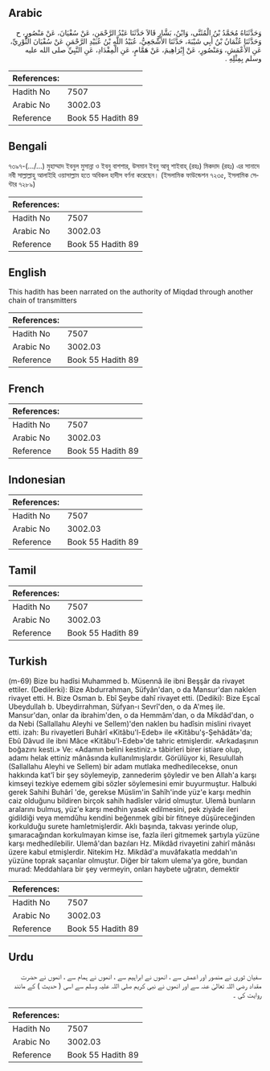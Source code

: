 ## Arabic


<div dir="rtl" lang="ar" style={{fontSize:'larger',backgroundColor:'#f8f9fa',padding:20}}>
وَحَدَّثَنَاهُ مُحَمَّدُ بْنُ الْمُثَنَّى، وَابْنُ، بَشَّارٍ قَالاَ حَدَّثَنَا عَبْدُ الرَّحْمَنِ، عَنْ سُفْيَانَ، عَنْ مَنْصُورٍ، ح وَحَدَّثَنَا عُثْمَانُ بْنُ أَبِي شَيْبَةَ، حَدَّثَنَا الأَشْجَعِيُّ، عُبَيْدُ اللَّهِ بْنُ عُبَيْدِ الرَّحْمَنِ عَنْ سُفْيَانَ الثَّوْرِيِّ، عَنِ الأَعْمَشِ، وَمَنْصُورٍ، عَنْ إِبْرَاهِيمَ، عَنْ هَمَّامٍ، عَنِ الْمِقْدَادِ، عَنِ النَّبِيِّ صلى الله عليه وسلم بِمِثْلِهِ ‏.‏
</div>
<div style={{backgroundColor:'#f8f9fa',padding:20, marginBottom: 10}}><table> <thead> <tr> <th>References:</th> <th></th> </tr> </thead> <tbody><tr><td>Hadith No</td><td>7507</td></tr><tr><td>Arabic No</td><td>3002.03</td></tr><tr><td>Reference</td><td>Book 55 Hadith 89</td></tr></tbody></table></div>

## Bengali


<div dir="ltr" lang="bn" style={{fontSize:'larger',backgroundColor:'#f8f9fa',padding:20}}>
৭৩৯৭-(…/...) মুহাম্মাদ ইবনুল মুসান্না ও ইবনু বাশশার, উসমান ইবনু আবূ শাইবাহ্ (রহঃ) মিকদাদ (রহঃ) এর সানাদে নবী সাল্লাল্লাহু আলাইহি ওয়াসাল্লাম হতে অবিকল হাদীস বর্ণনা করেছেন। (ইসলামিক ফাউন্ডেশন ৭২৩৫, ইসলামিক সেন্টার ৭২৮৯)
</div>
<div style={{backgroundColor:'#f8f9fa',padding:20, marginBottom: 10}}><table> <thead> <tr> <th>References:</th> <th></th> </tr> </thead> <tbody><tr><td>Hadith No</td><td>7507</td></tr><tr><td>Arabic No</td><td>3002.03</td></tr><tr><td>Reference</td><td>Book 55 Hadith 89</td></tr></tbody></table></div>

## English


<div dir="ltr" lang="en" style={{fontSize:'larger',backgroundColor:'#f8f9fa',padding:20}}>
This hadith has been narrated on the authority of Miqdad through another chain of transmitters
</div>
<div style={{backgroundColor:'#f8f9fa',padding:20, marginBottom: 10}}><table> <thead> <tr> <th>References:</th> <th></th> </tr> </thead> <tbody><tr><td>Hadith No</td><td>7507</td></tr><tr><td>Arabic No</td><td>3002.03</td></tr><tr><td>Reference</td><td>Book 55 Hadith 89</td></tr></tbody></table></div>

## French


<div dir="ltr" lang="fr" style={{fontSize:'larger',backgroundColor:'#f8f9fa',padding:20}}>

</div>
<div style={{backgroundColor:'#f8f9fa',padding:20, marginBottom: 10}}><table> <thead> <tr> <th>References:</th> <th></th> </tr> </thead> <tbody><tr><td>Hadith No</td><td>7507</td></tr><tr><td>Arabic No</td><td>3002.03</td></tr><tr><td>Reference</td><td>Book 55 Hadith 89</td></tr></tbody></table></div>

## Indonesian


<div dir="ltr" lang="id" style={{fontSize:'larger',backgroundColor:'#f8f9fa',padding:20}}>

</div>
<div style={{backgroundColor:'#f8f9fa',padding:20, marginBottom: 10}}><table> <thead> <tr> <th>References:</th> <th></th> </tr> </thead> <tbody><tr><td>Hadith No</td><td>7507</td></tr><tr><td>Arabic No</td><td>3002.03</td></tr><tr><td>Reference</td><td>Book 55 Hadith 89</td></tr></tbody></table></div>

## Tamil


<div dir="ltr" lang="ta" style={{fontSize:'larger',backgroundColor:'#f8f9fa',padding:20}}>

</div>
<div style={{backgroundColor:'#f8f9fa',padding:20, marginBottom: 10}}><table> <thead> <tr> <th>References:</th> <th></th> </tr> </thead> <tbody><tr><td>Hadith No</td><td>7507</td></tr><tr><td>Arabic No</td><td>3002.03</td></tr><tr><td>Reference</td><td>Book 55 Hadith 89</td></tr></tbody></table></div>

## Turkish


<div dir="ltr" lang="tr" style={{fontSize:'larger',backgroundColor:'#f8f9fa',padding:20}}>
(m-69) Bize bu hadîsi Muhammed b. Müsennâ ile ibni Beşşâr da rivayet ettiler. (Dedilerki): Bize Abdurrahman, Süfyân'dan, o da Mansur'dan naklen rivayet etti. H. Bize Osman b. Ebî Şeybe dahî rivayet etti. (Dediki): Bize Eşcaî Ubeydullah b. Ubeydirrahman, Süfyan-ı Sevrî'den, o da A'meş ile. Mansur'dan, onlar da ibrahim'den, o da Hemmâm'dan, o da Mikdâd'dan, o da Nebi (Sallallahu Aleyhi ve Sellem)'den naklen bu hadîsin mislini rivayet etti. izah: Bu rivayetleri Buhârî «Kitâbu'l-Edeb» ile «Kitâbu'ş-Şehâdât»'da; Ebû Dâvud ile ibni Mâce «Kitâbu'l-Edeb»'de tahric etmişlerdir. «Arkadaşının boğazını kesti.» Ve: «Adamın belini kestiniz.» tâbirleri birer istiare olup, adamı helak ettiniz mânâsında kullanılmışlardır. Görülüyor ki, Resulullah (Sallallahu Aleyhi ve Sellem) bir adam mutlaka medhedilecekse, onun hakkında kat'î bir şey söylemeyip, zannederim şöyledir ve ben Allah'a karşı kimseyi tezkiye edemem gibi sözler söylemesini emir buyurmuştur. Halbuki gerek Sahihi Buhârî 'de, gerekse Müslim'in Sahîh'inde yüz'e karşı medhin caiz olduğunu bildiren birçok sahih hadîsler vârid olmuştur. Ulemâ bunların aralarını bulmuş, yüz'e karşı medhin yasak edilmesini, pek ziyâde ileri gidildiği veya memdûhu kendini beğenmek gibi bir fitneye düşüreceğinden korkulduğu surete hamletmişlerdir. Aklı başında, takvası yerinde olup, şımaracağından korkulmayan kimse ise, fazla ileri gitmemek şartıyla yüzüne karşı medhedilebilir. Ulemâ'dan bazıları Hz. Mikdâd rivayetini zahirî mânâsı üzere kabul etmişlerdir. Nitekim Hz. Mikdâd'a muvâfakatla meddah'ın yüzüne toprak saçanlar olmuştur. Diğer bir takım ulema'ya göre, bundan murad: Meddahlara bir şey vermeyin, onları haybete uğratın, demektir
</div>
<div style={{backgroundColor:'#f8f9fa',padding:20, marginBottom: 10}}><table> <thead> <tr> <th>References:</th> <th></th> </tr> </thead> <tbody><tr><td>Hadith No</td><td>7507</td></tr><tr><td>Arabic No</td><td>3002.03</td></tr><tr><td>Reference</td><td>Book 55 Hadith 89</td></tr></tbody></table></div>

## Urdu


<div dir="rtl" lang="ur" style={{fontSize:'larger',backgroundColor:'#f8f9fa',padding:20}}>
سفیان ثوری نے منصور اور اعمش سے ، انھوں نے ابراہیم سے ، انھوں نے ہمام سے ، انھوں نے حضرت مقداد رضی اللہ تعالیٰ عنہ سے اور انھوں نے نبی کریم صلی اللہ علیہ وسلم سے اسی ( حدیث ) کے مانند روایت کی ۔
</div>
<div style={{backgroundColor:'#f8f9fa',padding:20, marginBottom: 10}}><table> <thead> <tr> <th>References:</th> <th></th> </tr> </thead> <tbody><tr><td>Hadith No</td><td>7507</td></tr><tr><td>Arabic No</td><td>3002.03</td></tr><tr><td>Reference</td><td>Book 55 Hadith 89</td></tr></tbody></table></div>